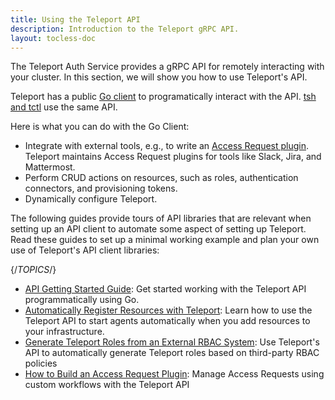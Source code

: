 ```yaml
---
title: Using the Teleport API
description: Introduction to the Teleport gRPC API.
layout: tocless-doc
---
```


The Teleport Auth Service provides a gRPC API for remotely interacting with your
cluster. In this section, we will show you how to use Teleport's API. 

Teleport has a public [Go
client](https://pkg.go.dev/github.com/gravitational/teleport/api/client) to
programatically interact with the API. [tsh and tctl](../../reference/cli.mdx)
use the same API.

Here is what you can do with the Go Client:

 - Integrate with external tools, e.g., to write an [Access Request
   plugin](../access-controls/just-in-time/access-request-plugins.mdx). Teleport
   maintains Access Request plugins for tools like Slack, Jira, and Mattermost.
 - Perform CRUD actions on resources, such as roles, authentication connectors,
   and provisioning tokens.
 - Dynamically configure Teleport.

The following guides provide tours of API libraries that are relevant when
setting up an API client to automate some aspect of setting up Teleport. Read
these guides to set up a minimal working example and plan your own use of
Teleport's API client libraries:

{/*TOPICS*/}

- [API Getting Started Guide](getting-started.mdx): Get started working with the Teleport API programmatically using Go.
- [Automatically Register Resources with Teleport](automatically-register-agents.mdx): Learn how to use the Teleport API to start agents automatically when you add resources to your infrastructure.
- [Generate Teleport Roles from an External RBAC System](rbac.mdx): Use Teleport's API to automatically generate Teleport roles based on third-party RBAC policies
- [How to Build an Access Request Plugin](access-plugin.mdx): Manage Access Requests using custom workflows with the Teleport API
